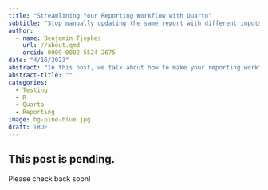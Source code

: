 ```yaml
---
title: "Streamlining Your Reporting Workflow with Quarto"
subtitle: "Stop manually updating the same report with different inputs."
author:
  - name: Benjamin Tjepkes  
    url: //about.qmd
    orcid: 0009-0002-5524-2675
date: "4/16/2023"
abstract: "In this post, we talk about how to make your reporting workflows WAY easier. We run through an example, using birdfeeder visitation data from FeederWatch, on parameterizing reports using Quarto in the R environment."
abstract-title: ""
categories:
  - Testing 
  - R
  - Quarto
  - Reporting
image: bg-pine-blue.jpg
draft: TRUE
---
```


## This post is pending.

Please check back soon!